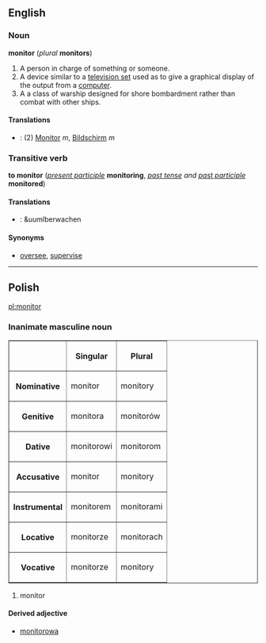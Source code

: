 ==English==
===Noun===
'''monitor''' (''plural'' '''monitors''')

#A person in charge of something or someone.
#A device similar to a [[television set]] used as to give a graphical display of the output from a [[computer]].
#A a class of warship designed for shore bombardment rather than combat with other ships.

====Translations====
*{{de}}: (2) [[Monitor]] ''m'', [[Bildschirm]] ''m''

===Transitive verb===
'''to monitor''' (''[[present participle]]'' '''monitoring''', ''[[past tense]] and [[past participle]]'' '''monitored''')

====Translations====
*{{de}}: &uumlberwachen

====Synonyms====
*[[oversee]], [[supervise]]

----

==Polish==
[[pl:monitor]]
===Inanimate masculine noun===
<table border=1>
<tr><th><th>Singular<th>Plural</tr>
<tr><th>Nominative<td>monitor<td>monitory</tr>
<tr><th>Genitive<td>monitora<td>monitorów</tr>
<tr><th>Dative<td>monitorowi<td>monitorom</tr>
<tr><th>Accusative<td>monitor<td>monitory</tr>
<tr><th>Instrumental<td>monitorem<td>monitorami</tr>
<tr><th>Locative<td>monitorze<td>monitorach</tr>
<tr><th>Vocative<td>monitorze<td>monitory</tr>
</table>

#monitor

====Derived adjective====
*[[monitorowa]]